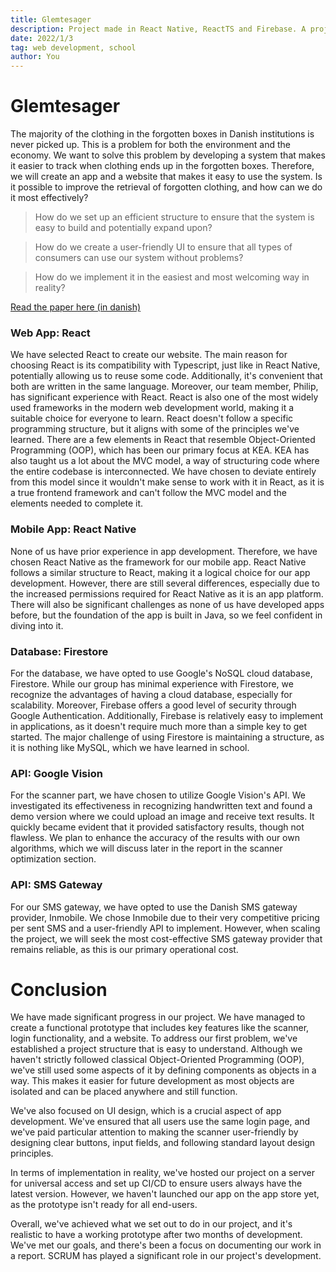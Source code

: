 ```yaml
---
title: Glemtesager
description: Project made in React Native, ReactTS and Firebase. A project about using OSR to scan lost things and help people recover them
date: 2022/1/3
tag: web development, school
author: You
---
```


# Glemtesager

<div className="content">

The majority of the clothing in the forgotten boxes in Danish institutions is never picked up. This is a problem for both the environment and the economy. We want to solve this problem by developing a system that makes it easier to track when clothing ends up in the forgotten boxes. Therefore, we will create an app and a website that makes it easy to use the system. Is it possible to improve the retrieval of forgotten clothing, and how can we do it most effectively?

> How do we set up an efficient structure to ensure that the system is easy to build and potentially expand upon?

> How do we create a user-friendly UI to ensure that all types of consumers can use our system without problems?

> How do we implement it in the easiest and most welcoming way in reality?


[Read the paper here (in danish)](https://drive.google.com/file/d/1eOApVIUsdIs3UAMKaYBgxKmK3Qb4Ownc/view?usp=sharing)

### Web App: React
We have selected React to create our website. The main reason for choosing React is its compatibility with Typescript, just like in React Native, potentially allowing us to reuse some code. Additionally, it's convenient that both are written in the same language. Moreover, our team member, Philip, has significant experience with React. React is also one of the most widely used frameworks in the modern web development world, making it a suitable choice for everyone to learn. React doesn't follow a specific programming structure, but it aligns with some of the principles we've learned. There are a few elements in React that resemble Object-Oriented Programming (OOP), which has been our primary focus at KEA. KEA has also taught us a lot about the MVC model, a way of structuring code where the entire codebase is interconnected. We have chosen to deviate entirely from this model since it wouldn't make sense to work with it in React, as it is a true frontend framework and can't follow the MVC model and the elements needed to complete it.

### Mobile App: React Native
None of us have prior experience in app development. Therefore, we have chosen React Native as the framework for our mobile app. React Native follows a similar structure to React, making it a logical choice for our app development. However, there are still several differences, especially due to the increased permissions required for React Native as it is an app platform. There will also be significant challenges as none of us have developed apps before, but the foundation of the app is built in Java, so we feel confident in diving into it.

### Database: Firestore
For the database, we have opted to use Google's NoSQL cloud database, Firestore. While our group has minimal experience with Firestore, we recognize the advantages of having a cloud database, especially for scalability. Moreover, Firebase offers a good level of security through Google Authentication. Additionally, Firebase is relatively easy to implement in applications, as it doesn't require much more than a simple key to get started. The major challenge of using Firestore is maintaining a structure, as it is nothing like MySQL, which we have learned in school.

### API: Google Vision
For the scanner part, we have chosen to utilize Google Vision's API. We investigated its effectiveness in recognizing handwritten text and found a demo version where we could upload an image and receive text results. It quickly became evident that it provided satisfactory results, though not flawless. We plan to enhance the accuracy of the results with our own algorithms, which we will discuss later in the report in the scanner optimization section.

### API: SMS Gateway
For our SMS gateway, we have opted to use the Danish SMS gateway provider, Inmobile. We chose Inmobile due to their very competitive pricing per sent SMS and a user-friendly API to implement. However, when scaling the project, we will seek the most cost-effective SMS gateway provider that remains reliable, as this is our primary operational cost.


# Conclusion

We have made significant progress in our project. We have managed to create a functional prototype that includes key features like the scanner, login functionality, and a website. To address our first problem, we've established a project structure that is easy to understand. Although we haven't strictly followed classical Object-Oriented Programming (OOP), we've still used some aspects of it by defining components as objects in a way. This makes it easier for future development as most objects are isolated and can be placed anywhere and still function.

We've also focused on UI design, which is a crucial aspect of app development. We've ensured that all users use the same login page, and we've paid particular attention to making the scanner user-friendly by designing clear buttons, input fields, and following standard layout design principles.

In terms of implementation in reality, we've hosted our project on a server for universal access and set up CI/CD to ensure users always have the latest version. However, we haven't launched our app on the app store yet, as the prototype isn't ready for all end-users.

Overall, we've achieved what we set out to do in our project, and it's realistic to have a working prototype after two months of development. We've met our goals, and there's been a focus on documenting our work in a report. SCRUM has played a significant role in our project's development.
</div>